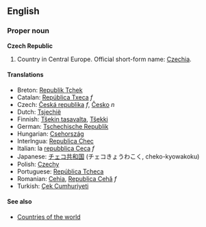 ==English==
===Proper noun===
'''Czech Republic'''

#Country in Central Europe. Official short-form name: [[Czechia]].

====Translations====
*Breton: [[Republik Tchek]]
*Catalan: [[República Txeca]] ''f''
*Czech: [[Česká republika]]  ''f'', [[Česko]] ''n''
*Dutch: [[Tsjechië]]
*Finnish: [[Tšekin tasavalta]], [[Tšekki]]
*German: [[Tschechische Republik]]
*Hungarian: [[Csehország]]
*Interlngua: [[Republica Chec]]
*Italian: la [[repubblica Ceca]] ''f''
*Japanese: [[チェコ共和国]] (チェコきょうわこく, cheko-kyowakoku)
*Polish: [[Czechy]]
*Portuguese: [[República Tcheca]]
*Romanian: [[Cehia]], [[Republica Cehă]] ''f''
*Turkish: [[Çek Cumhuriyeti]]

====See also====
*[[Countries of the world]]